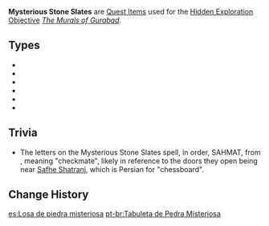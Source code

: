 {{Terminology Infobox
|image        = Item Mysterious Stone Slate (I).png
|type         = Item Groups
}}
'''Mysterious Stone Slates''' are [[Quest Item]]s used for the [[Hidden Exploration Objective]] ''[[The Murals of Gurabad]]''.

==Types==
* {{Item|Mysterious Stone Slate (I)}}
* {{Item|Mysterious Stone Slate (II)}}
* {{Item|Mysterious Stone Slate (III)}}
* {{Item|Mysterious Stone Slate (IV)}}
* {{Item|Mysterious Stone Slate (V)}}
* {{Item|Mysterious Stone Slate (VI)}}

==Trivia==

*The letters on the Mysterious Stone Slates spell, in order, SAHMAT, from {{Lang|''Sahmat''|fa=شاه مات}}, meaning "checkmate", likely in reference to the doors they open being near [[Safhe Shatranj]], which is Persian for "chessboard".

==Change History==
{{Change History|3.4}}

[[es:Losa de piedra misteriosa]]
[[pt-br:Tabuleta de Pedra Misteriosa]]